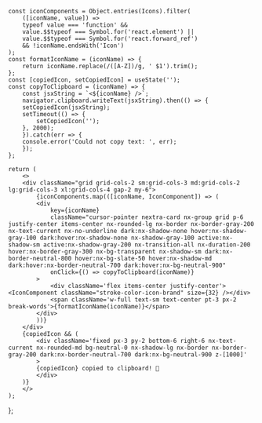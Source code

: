 
    const iconComponents = Object.entries(Icons).filter(
        ([iconName, value]) =>
        typeof value === 'function' &&
        value.$$typeof === Symbol.for('react.element') ||
        value.$$typeof === Symbol.for('react.forward_ref')
        && !iconName.endsWith('Icon')
    );
    const formatIconName = (iconName) => {
        return iconName.replace(/([A-Z])/g, ' $1').trim();
    };
    const [copiedIcon, setCopiedIcon] = useState('');
    const copyToClipboard = (iconName) => {
        const jsxString = `<${iconName} />`;
        navigator.clipboard.writeText(jsxString).then(() => {
        setCopiedIcon(jsxString);
        setTimeout(() => {
            setCopiedIcon('');
        }, 2000);
        }).catch(err => {
        console.error('Could not copy text: ', err);
        });
    };

    return (
        <>
        <div className="grid grid-cols-2 sm:grid-cols-3 md:grid-cols-2 lg:grid-cols-3 xl:grid-cols-4 gap-2 my-6">
            {iconComponents.map(([iconName, IconComponent]) => (
            <div
                key={iconName}
                className="cursor-pointer nextra-card nx-group grid p-6 justify-center items-center nx-rounded-lg nx-border nx-border-gray-200 nx-text-current nx-no-underline dark:nx-shadow-none hover:nx-shadow-gray-100 dark:hover:nx-shadow-none nx-shadow-gray-100 active:nx-shadow-sm active:nx-shadow-gray-200 nx-transition-all nx-duration-200 hover:nx-border-gray-300 nx-bg-transparent nx-shadow-sm dark:nx-border-neutral-800 hover:nx-bg-slate-50 hover:nx-shadow-md dark:hover:nx-border-neutral-700 dark:hover:nx-bg-neutral-900"
                onClick={() => copyToClipboard(iconName)}
            >
                <div className='flex items-center justify-center'><IconComponent className="stroke-color-icon-brand" size={32} /></div>
                <span className='w-full text-sm text-center pt-3 px-2 break-words'>{formatIconName(iconName)}</span>
            </div>
            ))}
        </div>
        {copiedIcon && (
            <div className='fixed px-3 py-2 bottom-6 right-6 nx-text-current nx-rounded-md bg-neutral-0 nx-shadow-lg nx-border nx-border-gray-200 dark:nx-border-neutral-700 dark:nx-bg-neutral-900 z-[1000]'
            >
            {copiedIcon} copied to clipboard! 🎉
            </div>
        )}
        </>
    );

};
